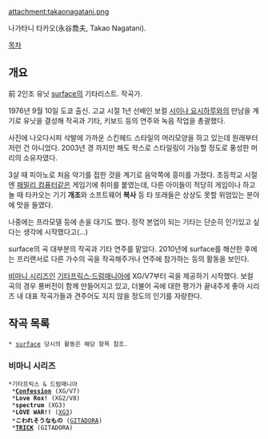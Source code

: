 attachment:takaonagatani.png

나가타니 타카오(永谷喬夫, Takao Nagatani).

[[목차]]

== 개요 ==
前 2인조 유닛 [[surface(음악 그룹)|surface]]의 기타리스트. 작곡가.

1976년 9월 10일 도쿄 출신. 고교 시절 1년 선배인 보컬 [[시이나 요시하루]]와의 만남을 계기로 유닛을 결성해 작곡과 기타, 키보드 등의 연주와 녹음 작업을 총괄했다.

사진에 나오다시피 삭발에 가까운 스킨헤드 스타일의 머리모양을 하고 있는데 원래부터 저런 건 아니었다. 2003년 경 까지만 해도 왁스로 스타일링이 가능할 정도로 풍성한 머리의 소유자였다.

3살 때 피아노로 처음 악기를 접한 것을 계기로 음악쪽에 흥미를 가졌다. 초등학교 시절엔 [[패밀리 컴퓨터]]같은 게임기에 취미를 붙였는데, 다른 아이들이 적당히 게임이나 하고 놀 때 타카오는 기기 '''개조'''와 소프트웨어 '''복사''' 등 타 또래들은 상상도 못할 위엄있는 분야에 맛을 들였다. 

나중에는 프라모델 등에 손을 대기도 했다. 정작 본업이 되는 기타는 단순히 인기있고 싶다는 생각에 시작했다고(...)

surface의 곡 대부분의 작곡과 기타 연주를 맡았다. 2010년에 surface를 해산한 후에는 프리랜서로 다른 가수의 곡을 작곡해주거나 연주에 참가하는 등의 활동을 보인다.

[[비마니 시리즈]]인 [[기타프릭스·드럼매니아]]에 XG/V7부터 곡을 제공하기 시작했다. 보컬 곡의 경우 롱버전이 함께 만들어지고 있고, 더불어 곡에 대한 평가가 끝내주게 좋아 시리즈 내 대표 작곡가들과 견주어도 지지 않을 정도의 인기를 자랑한다. 

== 작곡 목록 ==
 * [[surface]] 당시의 활동은 해당 항목 참조.

=== 비마니 시리즈 ===
 *기타프릭스 & 드럼매니아
  *'''[[Confession]]''' (XG/V7)
  *'''Love Rox!''' (XG2/V8)
  *'''spectrum''' (XG3)
  *'''LOVE WAR!!''' ([[XG3]])
  *'''こわれそうなもの''' ([[GITADORA]])
  *'''[[TRICK]]''' (GITADORA)
